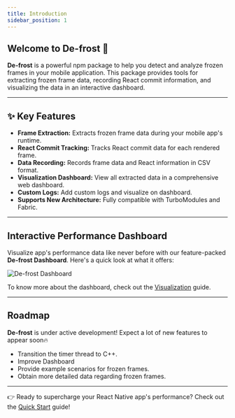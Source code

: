 ```yaml
---
title: Introduction
sidebar_position: 1
---
```



## Welcome to **De-frost** 🚀

**De-frost** is a powerful npm package to help you detect and analyze frozen frames in your mobile application. This package provides tools for extracting frozen frame data, recording React commit information, and visualizing the data in an interactive dashboard.

---

## ✨ Key Features

- **Frame Extraction:** Extracts frozen frame data during your mobile app's runtime.
- **React Commit Tracking:** Tracks React commit data for each rendered frame.
- **Data Recording:** Records frame data and React information in CSV format.
- **Visualization Dashboard:** View all extracted data in a comprehensive web dashboard.
- **Custom Logs:** Add custom logs and visualize on dashboard.
- **Supports New Architecture:** Fully compatible with TurboModules and Fabric.

---

## Interactive Performance Dashboard

Visualize app's performance data like never before with our feature-packed **De-frost Dashboard**. Here's a quick look at what it offers:

<img src={dashboardGif} alt="De-frost Dashboard" />

To know more about the dashboard, check out the [Visualization](/docs/cli/visualization) guide.

---

## Roadmap

**De-frost** is under active development! Expect a lot of new features to appear soon🔥

- Transition the timer thread to C++.
- Improve Dashboard
- Provide example scenarios for frozen frames.
- Obtain more detailed data regarding frozen frames.

---

👉 Ready to supercharge your React Native app's performance? Check out the [Quick Start](/docs/project/quick-start) guide!

